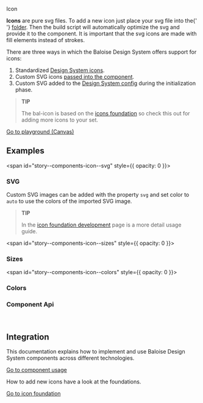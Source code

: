 
<bal-doc-banner id="story--components-icon--basic" >Icon</bal-doc-banner>

<bal-doc-lead>
  <b>Icons</b> are pure svg files. To add a new icon just place your svg file into the{' '}
  <a href="https://github.com/baloise/design-system/tree/master/packages/icons/svg">folder</a>. Then the build script
  will automatically optimize the svg and provide it to the component. It is important that the svg icons are made with
  fill elements instead of strokes.
</bal-doc-lead>

There are three ways in which the Baloise Design System offers support for icons:

1. Standardized [Design System icons](?path=/docs/foundation-icons-overview--page#overview).
2. Custom SVG icons [passed into the component](?path=/docs/components-icon--basic#svg).
3. Custom SVG added to the [Design System config](?path=/docs/foundation-icons-development--page#import-during-initialization) during the initialization phase.

> **TIP**
>
> The bal-icon is based on the [icons foundation](?path=/docs/foundation-icons-development--page) so check this out for adding more icons to your set.

<Canvas withSource="open">
  <Story id="components-icon--basic" />
</Canvas>

<bal-doc-app>
  <bal-button-group class="mb-large" position="center">
    <a class="button is-primary" href="?path=/story/components-icon--basic">
      Go to playground (Canvas)
    </a>
    <bal-doc-code-sandbox
      framework="angular"
      template={Basic.parameters.docs.source.code}
      modules="icon"
    ></bal-doc-code-sandbox>
    <bal-doc-code-sandbox
      framework="html"
      template={Basic.parameters.docs.source.code}
      modules="icon"
    ></bal-doc-code-sandbox>
  </bal-button-group>
</bal-doc-app>

## Examples

<span id="story--components-icon--svg" style={{ opacity: 0 }}></span>

### SVG

Custom SVG images can be added with the property `svg` and set color to `auto` to use the colors of the imported SVG image.

<Canvas withSource="open">
  <Story id="components-icon--svg" />
</Canvas>

> **TIP**
>
> In the [icon foundation development](?path=/docs/foundation-icons-development--page#import-into-the-component) page is a more detail usage guide.

<span id="story--components-icon--sizes" style={{ opacity: 0 }}></span>

### Sizes

<Canvas withSource="open">
  <Story id="components-icon--sizes" />
</Canvas>

<span id="story--components-icon--colors" style={{ opacity: 0 }}></span>

### Colors

<Canvas withSource="open">
  <Story id="components-icon--colors" />
</Canvas>

### Component Api

<Description markdown={readme} />

<br />

## Integration

This documentation explains how to implement and use Baloise Design System components across different technologies.

<a class="button is-primary" href="?path=/docs/development-components--page">
  Go to component usage
</a>

How to add new icons have a look at the foundations.

<a class="button is-info" href="?path=/docs/foundation-icons-development--page">
  Go to icon foundation
</a>


<Description markdown={theming} />


<Description markdown={testing} />

<bal-doc-github link="/components/bal-icon/stories/bal-icon.docs.mdx"></bal-doc-github>
